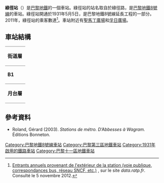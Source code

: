 {{expand|time=2016-03-09T02:05:41+00:00}}
{{refimprove|time=2016-03-09T02:05:41+00:00}}
{{Infobox station
| name                = 綠徑站
| symbol_location     = paris
| symbol              = m
| symbol2             = 
| type                = [[巴黎地鐵|巴黎地鐵]]車站
| image               = [[File:Metro_de_Paris_-_Ligne_8_-_Chemin_Vert_01.jpg|275px]]
| alt                 = 
| caption             = 
| other_name          = 
| address             = [[巴黎三區|巴黎三區]]
| borough             = [[法蘭西島|法蘭西島]]
| country             = 法國
| iso_region          = FR_scale:2000
| coordinates_display = title
| coordinates_format  = dms
| latd  = 48.856778| latm  = | lats  = | latNS  = 
| longd = 2.368348| longm = | longs = | longEW = 
| coordinates         = 
| owned               = [[RATP|RATP]]
| operator            = [[RATP|RATP]]
| line                = 
| disabled            = 
| zone                = 1
| opened              = {{Start-date|1931年5月5日}}
| closed              = <!-- {{End date|YYYY|MM|DD|df=y}} -->
| services            = 
| map_type            = France Paris
}}
'''綠徑站'''（{{lang-fr|Chemin Vert}}）是[[巴黎地鐵|巴黎地鐵]]的一個車站。綠徑站的站名取自於綠徑路，是[[巴黎地鐵8號線|巴黎地鐵8號線]]的車站。綠徑站開通於1931年5月5日，是巴黎地鐵8號線延長工程的一部分。2011年，綠徑站的乘客數達{{formatnum:1448436}}<ref>[http://data.ratp.fr/fr/les-donnees/fiche-de-jeu-de-donnees/dataset/trafic-annuel-entrant-par-station-2011.html Entrants annuels provenant de l'extérieur de la station (voie publique, correspondances bus, réseau SNCF, etc.)] {{webarchive|url=https://web.archive.org/web/20140718193327/http://data.ratp.fr/fr/les-donnees/fiche-de-jeu-de-donnees/dataset/trafic-annuel-entrant-par-station-2011.html |date=2014-07-18 }}, sur le site ''data.ratp.fr''. Consulté le 5 novembre 2012.</ref>。車站附近有[[聖馬丁廣場|聖馬丁廣場]]和[[孚日廣場|孚日廣場]]。
== 車站結構 ==
{| border=0 cellspacing=0 cellpadding=3
|style="border-bottom:solid 1px gray;border-top:solid 1px gray;" width=50 valign=top|'''街道層'''
|-
|style="border-bottom:solid 1px gray;border-top:solid 1px gray;" width=50 valign=top|'''B1'''
|style="border-top:solid 1px gray;border-bottom:solid 1px gray;" width=100 valign=top|月台連接夾層
|-
|style="border-bottom:solid 1px gray;" width=50 rowspan=4 valign=top|'''月台層'''
|style="border-top:solid 1px gray;border-right:solid 2px black;border-left:solid 2px black;border-bottom:solid 2px black;" colspan=2|<center><small>[[側式月台|側式月台]]，右側開門</small></center>
|-
|style="border-bottom:solid 1px gray;" width=150|往巴拉
|style="border-bottom:solid 1px gray;" width=450|{{arrow|L}} [[File:Metro-M.svg|16x16px]][[File:Paris_Metro_8.svg|16x16px]]往[[巴拉站|巴拉]]<small>（[[聖塞巴斯蒂安-弗瓦薩站|聖塞巴斯蒂安-弗瓦薩]]）</small>
|-
|往湖之角
|{{arrow|R}} [[File:Metro-M.svg|16x16px]][[File:Paris_Metro_8.svg|16x16px]]往[[湖之角站|湖之角]]<small>（[[巴士底站|巴士底]]）</small>
|-
|style="border-top:solid 2px black;border-right:solid 2px black;border-left:solid 2px black;border-bottom:solid 1px gray;" colspan=2|<center><small>[[側式月台|側式月台]]，右側開門</small></center>
|}
{{commons category|Chemin Vert (Paris Metro)}}

==參考資料==

<references />
*Roland, Gérard (2003). ''Stations de métro. D’Abbesses à Wagram.'' Éditions Bonneton.
{{巴黎地鐵8號線}}
{{DEFAULTSORT:Chemin Vert}}
[[Category:巴黎地鐵8號線車站|Category:巴黎地鐵8號線車站]]
[[Category:巴黎第三區地鐵車站|Category:巴黎第三區地鐵車站]]
[[Category:1931年啟用的鐵路車站|Category:1931年啟用的鐵路車站]]
[[Category:巴黎十一區地鐵車站|Category:巴黎十一區地鐵車站]]